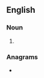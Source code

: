 ==English==

===Noun===
{{head|en|noun plural form}}

# {{plural of|tunic|lang=en}}

===Anagrams===
* {{anagrams|en|cutins|cuts in}}